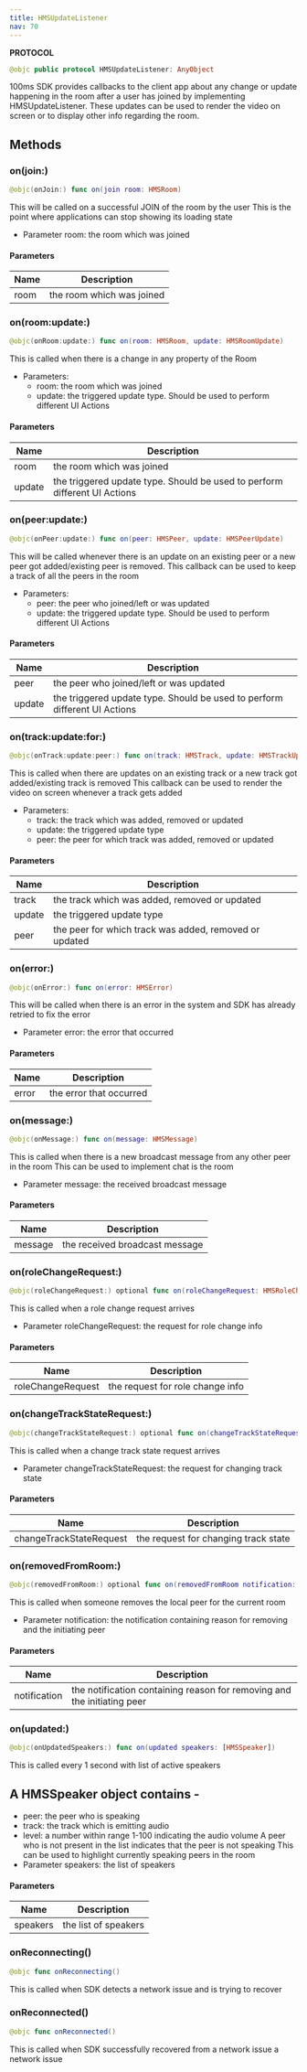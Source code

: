 ```yaml
---
title: HMSUpdateListener
nav: 70
---
```


**PROTOCOL**

```swift
@objc public protocol HMSUpdateListener: AnyObject
```

100ms SDK provides callbacks to the client app about any change or update happening in the room after a user has joined by implementing HMSUpdateListener.
These updates can be used to render the video on screen or to display other info regarding the room.

## Methods

### on(join:)

```swift
@objc(onJoin:) func on(join room: HMSRoom)
```

This will be called on a successful JOIN of the room by the user
This is the point where applications can stop showing its loading state

-   Parameter room: the room which was joined

#### Parameters

| Name | Description               |
| ---- | ------------------------- |
| room | the room which was joined |

### on(room:update:)

```swift
@objc(onRoom:update:) func on(room: HMSRoom, update: HMSRoomUpdate)
```

This is called when there is a change in any property of the Room

-   Parameters:
    -   room: the room which was joined
    -   update: the triggered update type. Should be used to perform different UI Actions

#### Parameters

| Name   | Description                                                               |
| ------ | ------------------------------------------------------------------------- |
| room   | the room which was joined                                                 |
| update | the triggered update type. Should be used to perform different UI Actions |

### on(peer:update:)

```swift
@objc(onPeer:update:) func on(peer: HMSPeer, update: HMSPeerUpdate)
```

This will be called whenever there is an update on an existing peer
or a new peer got added/existing peer is removed.
This callback can be used to keep a track of all the peers in the room

-   Parameters:
    -   peer: the peer who joined/left or was updated
    -   update: the triggered update type. Should be used to perform different UI Actions

#### Parameters

| Name   | Description                                                               |
| ------ | ------------------------------------------------------------------------- |
| peer   | the peer who joined/left or was updated                                   |
| update | the triggered update type. Should be used to perform different UI Actions |

### on(track:update:for:)

```swift
@objc(onTrack:update:peer:) func on(track: HMSTrack, update: HMSTrackUpdate, for peer: HMSPeer)
```

This is called when there are updates on an existing track
or a new track got added/existing track is removed
This callback can be used to render the video on screen whenever a track gets added

-   Parameters:
    -   track: the track which was added, removed or updated
    -   update: the triggered update type
    -   peer: the peer for which track was added, removed or updated

#### Parameters

| Name   | Description                                            |
| ------ | ------------------------------------------------------ |
| track  | the track which was added, removed or updated          |
| update | the triggered update type                              |
| peer   | the peer for which track was added, removed or updated |

### on(error:)

```swift
@objc(onError:) func on(error: HMSError)
```

This will be called when there is an error in the system
and SDK has already retried to fix the error

-   Parameter error: the error that occurred

#### Parameters

| Name  | Description            |
| ----- | ---------------------- |
| error | the error that occurred |

### on(message:)

```swift
@objc(onMessage:) func on(message: HMSMessage)
```

This is called when there is a new broadcast message from any other peer in the room
This can be used to implement chat is the room

-   Parameter message: the received broadcast message

#### Parameters

| Name    | Description                    |
| ------- | ------------------------------ |
| message | the received broadcast message |

### on(roleChangeRequest:)

```swift
@objc(roleChangeRequest:) optional func on(roleChangeRequest: HMSRoleChangeRequest)
```

This is called when a role change request arrives

-   Parameter roleChangeRequest: the request for role change info

#### Parameters

| Name              | Description                      |
| ----------------- | -------------------------------- |
| roleChangeRequest | the request for role change info |

### on(changeTrackStateRequest:)

```swift
@objc(changeTrackStateRequest:) optional func on(changeTrackStateRequest: HMSChangeTrackStateRequest)
```

This is called when a change track state request arrives

-   Parameter changeTrackStateRequest: the request for changing track state

#### Parameters

| Name                    | Description                          |
| ----------------------- | ------------------------------------ |
| changeTrackStateRequest | the request for changing track state |

### on(removedFromRoom:)

```swift
@objc(removedFromRoom:) optional func on(removedFromRoom notification: HMSRemovedFromRoomNotification)
```

This is called when someone removes the local peer for the current room

-   Parameter notification: the notification containing reason for removing and the initiating peer

#### Parameters

| Name         | Description                                                             |
| ------------ | ----------------------------------------------------------------------- |
| notification | the notification containing reason for removing and the initiating peer |

### on(updated:)

```swift
@objc(onUpdatedSpeakers:) func on(updated speakers: [HMSSpeaker])
```

This is called every 1 second with list of active speakers

## A HMSSpeaker object contains -

-   peer: the peer who is speaking
-   track: the track which is emitting audio
-   level: a number within range 1-100 indicating the audio volume
    A peer who is not present in the list indicates that the peer is not speaking
    This can be used to highlight currently speaking peers in the room
-   Parameter speakers: the list of speakers

#### Parameters

| Name     | Description          |
| -------- | -------------------- |
| speakers | the list of speakers |

### onReconnecting()

```swift
@objc func onReconnecting()
```

This is called when SDK detects a network issue and is trying to recover

### onReconnected()

```swift
@objc func onReconnected()
```

This is called when SDK successfully recovered from a network issue
a network issue
